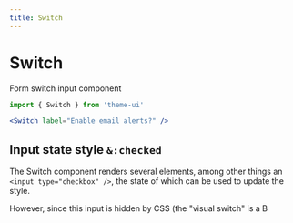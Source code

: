 ```yaml
---
title: Switch
---
```


# Switch

Form switch input component

```js
import { Switch } from 'theme-ui'
```

```jsx live=true
<Switch label="Enable email alerts?" />
```

## Input state style `&:checked`

The Switch component renders several elements, among other things an
`<input type="checkbox" />`, the state of which can be used to update the style.

However, since this input is hidden by CSS (the "visual switch" is a B